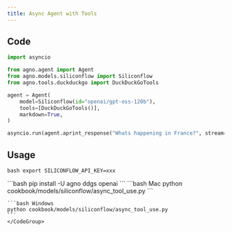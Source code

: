 ```yaml
---
title: Async Agent with Tools
---
```


## Code

```python cookbook/models/siliconflow/async_tool_use.py
import asyncio

from agno.agent import Agent
from agno.models.siliconflow import Siliconflow
from agno.tools.duckduckgo import DuckDuckGoTools

agent = Agent(
    model=Siliconflow(id="openai/gpt-oss-120b"),
    tools=[DuckDuckGoTools()],
    markdown=True,
)

asyncio.run(agent.aprint_response("Whats happening in France?", stream=True))

```

## Usage

<Steps>
  <Snippet file="create-venv-step.mdx" />

<Step title="Set your API key">```bash export SILICONFLOW_API_KEY=xxx ```</Step>

<Step title="Install libraries">
  ```bash pip install -U agno ddgs openai ```
</Step>

  <Step title="Run Agent">
    <CodeGroup>
    ```bash Mac
    python cookbook/models/siliconflow/async_tool_use.py
    ```

    ```bash Windows
    python cookbook/models/siliconflow/async_tool_use.py
    ```
    </CodeGroup>

  </Step>
</Steps>
